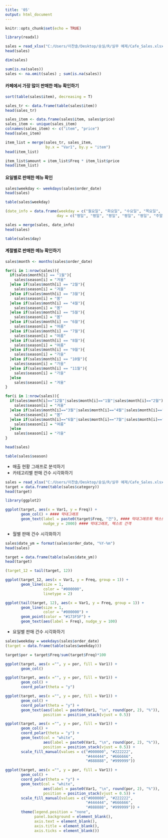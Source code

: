 ---
title: '05'
output: html_document
---

```{r setup, include=FALSE}
knitr::opts_chunk$set(echo = TRUE)
```

```{r message=FALSE, warning=FALSE}
library(readxl)
```
```{r}
sales = read_xlsx("C:/Users/이찬솔/Desktop/숭실/R/실무 예제/Cafe_Sales.xlsx", sheet = 1)
head(sales)
```
```{r}
dim(sales)
```
```{r}
sum(is.na(sales))
sales <- na.omit(sales) ; sum(is.na(sales))
```
#### 카페에서 가장 많이 판매한 메뉴 확인하기
```{r message=FALSE, warning=FALSE}
sort(table(sales$item), decreasing = T)
```
```{r warning=FALSE}
sales_tr <- data.frame(table(sales$item))
head(sales_tr)
```
```{r warning=FALSE}
sales_item <- data.frame(sales$item, sales$price)
sales_item <- unique(sales_item)
colnames(sales_item) <- c("item", "price")
head(sales_item)
```
```{r warning=FALSE}
item_list = merge(sales_tr, sales_item,
                  by.x = "Var1", by.y = "item")
head(item_list)
```
```{r warning=FALSE}
item_list$amount = item_list$Freq * item_list$price
head(item_list)
```

#### 요일별로 판매한 메뉴 확인
```{r warning=FALSE}
sales$weekday <- weekdays(sales$order_date)
head(sales)
```
```{r}
table(sales$weekday)
```
```{r}
(date_info = data.frame(weekday = c("월요일", "화요일", "수요일", "목요일", "금요일", "토요일", "일요일"),
                       day = c("평일", "평일", "평일", "평일", "평일", "주말", "주말")))
```
```{r}
sales = merge(sales, date_info)
head(sales)
```
```{r}
table(sales$day)
```
#### 계절별로 판매한 메뉴 확인하기
```{r warning=FALSE}
sales$month <- months(sales$order_date)

for(i in 1:nrow(sales)){
  if(sales$month[i] == "1월"){
    sales$season[i] = "겨울"
  }else if(sales$month[i] == "2월"){
    sales$season[i] = "겨울"
  }else if(sales$month[i] == "3월"){
    sales$season[i] = "봄"
  }else if(sales$month[i] == "4월"){
    sales$season[i] = "봄"
  }else if(sales$month[i] == "5월"){
    sales$season[i] = "봄"
  }else if(sales$month[i] == "6월"){ 
    sales$season[i] = "여름"
  }else if(sales$month[i] == "7월"){ 
    sales$season[i] = "여름"
  }else if(sales$month[i] == "8월"){ 
    sales$season[i] = "여름"
  }else if(sales$month[i] == "9월"){ 
    sales$season[i] = "가을"
  }else if(sales$month[i] == "10월"){ 
    sales$season[i] = "가을"
  }else if(sales$month[i] == "11월"){ 
    sales$season[i] = "가을"
  }else
    sales$season[i] = "겨울"
}

for(i in 1:nrow(sales)){
  if(sales$month[i]=="12월"|sales$month[i]=="1월"|sales$month[i]=="2월"){
    sales$season[i] = "겨울"
  }else if(sales$month[i]=="3월"|sales$month[i]=="4월"|sales$month[i]=="5월"){
    sales$season[i] = "봄"
  }else if(sales$month[i]=="6월"|sales$month[i]=="7월"|sales$month[i]=="8월"){
    sales$season[i] = "여름"
  }else
    sales$season[i] = "가을"
}
```
```{r}
head(sales)
```
```{r}
table(sales$season)
```

- 매출 현황 그래프로 분석하기
- 카테고리별 판매 건수 시각화하기
```{r message=FALSE, warning=FALSE}
sales = read_xlsx("C:/Users/이찬솔/Desktop/숭실/R/실무 예제/Cafe_Sales.xlsx", sheet = 1)
target = data.frame(table(sales$category))
head(target) 
```
```{r message=FALSE, warning=FALSE}
library(ggplot2)
```
```{r message=FALSE, warning=FALSE}
ggplot(target, aes(x = Var1, y = Freq)) +
       geom_col() + #### 막대그래프
       geom_text(label = paste0(target$Freq, "건"), #### 막대그래프위 텍스트
                 nudge_y = 2000) #### 막대그래프, 텍스트 간격
```
- 월별 판매 건수 시각화하기
```{r message=FALSE, warning=FALSE}
sales$date_ym = format(sales$order_date, "%Y-%m")
head(sales)
```
```{r message=FALSE, warning=FALSE}
target = data.frame(table(sales$date_ym))
head(target)
```
```{r message=FALSE, warning=FALSE}
(target_12 = tail(target, 12))
```
```{r message=FALSE, warning=FALSE}
ggplot(target_12, aes(x = Var1, y = Freq, group = 1)) +
       geom_line(size = 1,
                 color = "#000000",
                 linetype = 2)
```
```{r}
ggplot(tail(target, 12), aes(x = Var1, y = Freq, group = 1)) +
       geom_line(size = 1,
                 color = "#000000") +
       geom_point(color = "#173F5F") +
       geom_text(aes(label = Freq), nudge_y = 100)
```
- 요일별 판매 건수 시각화하기
```{r message=FALSE, warning=FALSE}
sales$weekday = weekdays(sales$order_date)
(target = data.frame(table(sales$weekday)))
```
```{r message=FALSE, warning=FALSE}
target$por = target$Freq/sum(target$Freq)*100
```
```{r message=FALSE, warning=FALSE}
ggplot(target, aes(x ="", y = por, fill = Var1)) +
       geom_col()
```
```{r message=FALSE, warning=FALSE}
ggplot(target, aes(x ="", y = por, fill = Var1)) +
       geom_col() +
       coord_polar(theta = "y")
```
```{r message=FALSE, warning=FALSE}
ggplot(target, aes(x ="", y = por, fill = Var1)) +
       geom_col() +
       coord_polar(theta = "y") +
       geom_text(aes(label = paste0(Var1, "\n", round(por, 2), "%")),
                 position = position_stack(vjust = 0.5))
```
```{r message=FALSE, warning=FALSE}
ggplot(target, aes(x ="", y = por, fill = Var1)) +
       geom_col() +
       coord_polar(theta = "y") +
       geom_text(col = "white",
                 aes(label = paste0(Var1, "\n", round(por, 2), "%")),
                 position = position_stack(vjust = 0.5)) +
       scale_fill_manual(values = c("#000000", "#222222",
                                    "#444444", "#666666",
                                    "#888888", "#999999"))
```
```{r message=FALSE, warning=FALSE}
ggplot(target, aes(x ="", y = por, fill = Var1)) +
       geom_col() +
       coord_polar(theta = "y") +
       geom_text(col = "white",
                 aes(label = paste0(Var1, "\n", round(por, 2), "%")),
                 position = position_stack(vjust = 0.5)) +
       scale_fill_manual(values = c("#000000", "#222222",
                                    "#444444", "#666666",
                                    "#888888", "#999999")) +
       theme(legend.position = "none",
             panel.background = element_blank(),
             axis.text = element_blank(),
             axis.title = element_blank(),
             axis.ticks = element_blank())
```
